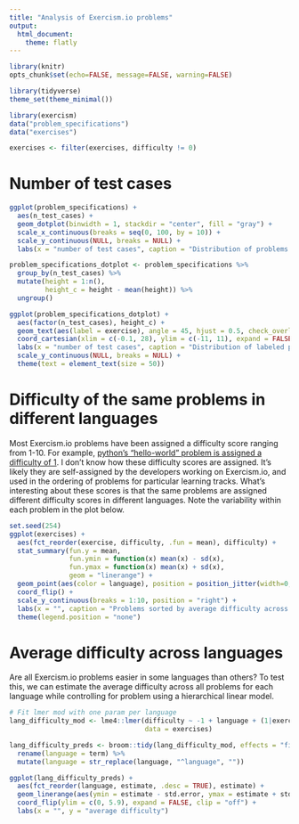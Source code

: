 ```yaml
---
title: "Analysis of Exercism.io problems"
output:
  html_document:
    theme: flatly
---
```

```r
library(knitr)
opts_chunk$set(echo=FALSE, message=FALSE, warning=FALSE)
```
```r
library(tidyverse)
theme_set(theme_minimal())

library(exercism)
data("problem_specifications")
data("exercises")

exercises <- filter(exercises, difficulty != 0)
```

# Number of test cases

```r
ggplot(problem_specifications) +
  aes(n_test_cases) +
  geom_dotplot(binwidth = 1, stackdir = "center", fill = "gray") +
  scale_x_continuous(breaks = seq(0, 100, by = 10)) +
  scale_y_continuous(NULL, breaks = NULL) +
  labs(x = "number of test cases", caption = "Distribution of problems sorted by number of test cases.")
```

```r
problem_specifications_dotplot <- problem_specifications %>%
  group_by(n_test_cases) %>%
  mutate(height = 1:n(),
         height_c = height - mean(height)) %>%
  ungroup()

ggplot(problem_specifications_dotplot) +
  aes(factor(n_test_cases), height_c) +
  geom_text(aes(label = exercise), angle = 45, hjust = 0.5, check_overlap = TRUE, size = 10) +
  coord_cartesian(xlim = c(-0.1, 28), ylim = c(-11, 11), expand = FALSE) +
  labs(x = "number of test cases", caption = "Distribution of labeled problems for reference. Note the ordinal x-axis.") +
  scale_y_continuous(NULL, breaks = NULL) +
  theme(text = element_text(size = 50))
```

# Difficulty of the same problems in different languages

Most Exercism.io problems have been assigned a difficulty score ranging from
1-10. For example, [python's "hello-world" problem is assigned a difficulty of
1](https://github.com/exercism/python/blob/master/config.json#L15). I don't know
how these difficulty scores are assigned. It's likely they are self-assigned by
the developers working on Exercism.io, and used in the ordering of problems for
particular learning tracks. What's interesting about these scores is that the
same problems are assigned different difficulty scores in different languages.
Note the variability within each problem in the plot below.

```r
set.seed(254)
ggplot(exercises) +
  aes(fct_reorder(exercise, difficulty, .fun = mean), difficulty) +
  stat_summary(fun.y = mean,
               fun.ymin = function(x) mean(x) - sd(x), 
               fun.ymax = function(x) mean(x) + sd(x), 
               geom = "linerange") +
  geom_point(aes(color = language), position = position_jitter(width=0, height=0.2), shape = 1, alpha = 0.6) +
  coord_flip() +
  scale_y_continuous(breaks = 1:10, position = "right") +
  labs(x = "", caption = "Problems sorted by average difficulty across languages. Lineranges show mean difficulties ±1 standard deviation.") +
  theme(legend.position = "none")
```

# Average difficulty across languages

Are all Exercism.io problems easier in some languages than others? To test this,
we can estimate the average difficulty across all problems for each language while
controlling for problem using a hierarchical linear model.

```r
# Fit lmer mod with one param per language
lang_difficulty_mod <- lme4::lmer(difficulty ~ -1 + language + (1|exercise),
                                  data = exercises)

lang_difficulty_preds <- broom::tidy(lang_difficulty_mod, effects = "fixed") %>%
  rename(language = term) %>%
  mutate(language = str_replace(language, "^language", ""))

ggplot(lang_difficulty_preds) +
  aes(fct_reorder(language, estimate, .desc = TRUE), estimate) +
  geom_linerange(aes(ymin = estimate - std.error, ymax = estimate + std.error)) +
  coord_flip(ylim = c(0, 5.9), expand = FALSE, clip = "off") +
  labs(x = "", y = "average difficulty")
```

